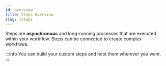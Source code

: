 ```yaml
---
id: overview
title: Steps Overview
slug: /steps
---
```


Steps are **asynchronous** and long-running processes that are executed within your workflow. Steps can be connected to create complex workflows.

:::info
You can build your custom steps and host them wherever you want.
:::
